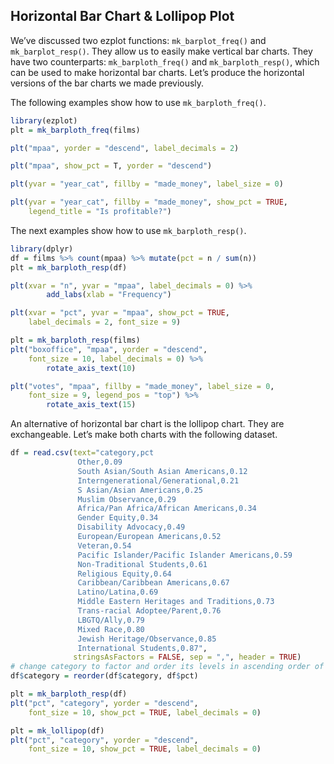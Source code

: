 ## Horizontal Bar Chart & Lollipop Plot

We've discussed two ezplot functions: `mk_barplot_freq()` and 
`mk_barplot_resp()`. They allow us to easily make vertical bar charts. They have two counterparts: `mk_barploth_freq()` and `mk_barploth_resp()`, which can be used to make horizontal bar charts. Let's produce the horizontal versions of the bar charts we made previously.

The following examples show how to use `mk_barploth_freq()`.

```r
library(ezplot)
plt = mk_barploth_freq(films)
```

```r
plt("mpaa", yorder = "descend", label_decimals = 2)
```      

```r
plt("mpaa", show_pct = T, yorder = "descend") 
```

```r
plt(yvar = "year_cat", fillby = "made_money", label_size = 0) 
```  

```r
plt(yvar = "year_cat", fillby = "made_money", show_pct = TRUE, 
    legend_title = "Is profitable?")
```  

The next examples show how to use `mk_barploth_resp()`.

```r
library(dplyr)
df = films %>% count(mpaa) %>% mutate(pct = n / sum(n))
plt = mk_barploth_resp(df)
```

```r
plt(xvar = "n", yvar = "mpaa", label_decimals = 0) %>% 
        add_labs(xlab = "Frequency")
```  

```r
plt(xvar = "pct", yvar = "mpaa", show_pct = TRUE, 
    label_decimals = 2, font_size = 9)
```

```r
plt = mk_barploth_resp(films)
plt("boxoffice", "mpaa", yorder = "descend", 
    font_size = 10, label_decimals = 0) %>% 
        rotate_axis_text(10)
```  

```r
plt("votes", "mpaa", fillby = "made_money", label_size = 0, 
    font_size = 9, legend_pos = "top") %>% 
        rotate_axis_text(15)
```

An alternative of horizontal bar chart is the lollipop chart. They are exchangeable. Let's make both charts with the following dataset.

```r
df = read.csv(text="category,pct
               Other,0.09
               South Asian/South Asian Americans,0.12
               Interngenerational/Generational,0.21
               S Asian/Asian Americans,0.25
               Muslim Observance,0.29
               Africa/Pan Africa/African Americans,0.34
               Gender Equity,0.34
               Disability Advocacy,0.49
               European/European Americans,0.52
               Veteran,0.54
               Pacific Islander/Pacific Islander Americans,0.59
               Non-Traditional Students,0.61
               Religious Equity,0.64
               Caribbean/Caribbean Americans,0.67
               Latino/Latina,0.69
               Middle Eastern Heritages and Traditions,0.73
               Trans-racial Adoptee/Parent,0.76
               LBGTQ/Ally,0.79
               Mixed Race,0.80
               Jewish Heritage/Observance,0.85
               International Students,0.87", 
              stringsAsFactors = FALSE, sep = ",", header = TRUE)
# change category to factor and order its levels in ascending order of pct 
df$category = reorder(df$category, df$pct)
```

```r
plt = mk_barploth_resp(df)
plt("pct", "category", yorder = "descend", 
    font_size = 10, show_pct = TRUE, label_decimals = 0)
```

```r
plt = mk_lollipop(df)
plt("pct", "category", yorder = "descend", 
    font_size = 10, show_pct = TRUE, label_decimals = 0)
```
